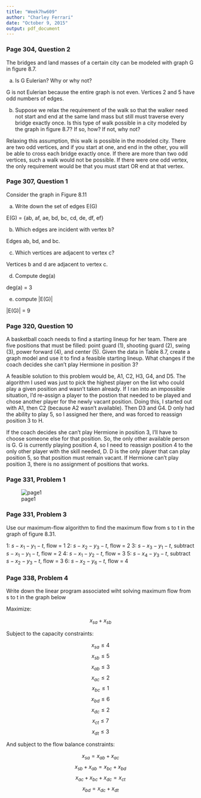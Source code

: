 ```yaml
---
title: "Week7hw609"
author: "Charley Ferrari"
date: "October 9, 2015"
output: pdf_document
---
```


### Page 304, Question 2 ###

The bridges and land masses of a certain city can be modeled with graph G in figure 
8.7. 

a. Is G Eulerian? Why or why not? 

G is not Eulerian because the entire graph is not even. Vertices 2 and 5 have odd 
numbers of edges.

b. Suppose we relax the requirement of the walk so that the walker need not start 
and end at the same land mass but still must traverse every bridge exactly once. 
Is this type of walk possible in a city modeled by the graph in figure 8.7? If 
so, how? If not, why not?

Relaxing this assumption, this walk is possible in the modeled city. There are 
two odd vertices, and if you start at one, and end in the other, you will be able 
to cross each bridge exactly once. If there are more than two odd vertices, such 
a walk would not be possible. If there were one odd vertex, the only requirement 
would be that you must start OR end at that vertex.

### Page 307, Question 1 ###

Consider the graph in Figure 8.11

a. Write down the set of edges E(G)

E(G) = {ab, af, ae, bd, bc, cd, de, df, ef}

b. Which edges are incident with vertex b? 

Edges ab, bd, and bc.

c. Which vertices are adjacent to vertex c? 

Vertices b and d are adjacent to vertex c.

d. Compute deg(a)

deg(a) = 3

e. compute |E(G)|

|E(G)| = 9

### Page 320, Question 10 ###

A basketball coach needs to find a starting lineup for her team. There are five 
positions that must be filled: point guard (1), shooting guard (2), swing (3), 
power forward (4), and center (5). Given the data in Table 8.7, create a graph 
model and use it to find a feasible starting lineup. What changes if the coach 
decides she can't play Hermione in position 3?

A feasible solution to this problem would be, A1, C2, H3, G4, and D5. The 
algorithm I used was just to pick the highest player on the list who could play 
a given position and wasn't taken already. If I ran into an impossible situation, 
I'd re-assign a player to the postion that needed to be played and chose another 
player for the newly vacant position. Doing this, I started out with A1, then C2 
(because A2 wasn't available). Then D3 and G4. D only had the ability to play 5, 
so I assigned her there, and was forced to reassign position 3 to H.

If the coach decides she can't play Hermione in position 3, I'll have to choose 
someone else for that position. So, the only other available person is G. G is 
currently playing position 4, so I need to reassign position 4 to the only other 
player with the skill needed, D. D is the only player that can play position 5, 
so that position must remain vacant. If Hermione can't play position 3, there is 
no assignment of positions that works.

### Page 331, Problem 1 ###

![page1](20151011_132517.jpg)

### Page 331, Problem 3 ###

Use our maximum-flow algorithm to find the maximum flow from s to t in the 
graph of figure 8.31.

1: $s - x_1 - y_1 - t$, flow = 1
2: $s - x_2 - y_3 - t$, flow = 2
3: $s - x_3 - y_1 - t$, subtract $s - x_1 - y_1 - t$, flow = 2
4: $s - x_1 - y_2 - t$, flow = 3
5: $s - x_4 - y_3 - t$, subtract $s - x_2 - y_3 - t$, flow = 3
6: $s - x_2 - y_6 - t$, flow = 4

### Page 338, Problem 4 ###

Write down the linear program associated wiht solving maximum flow from s to t 
in the graph below

Maximize: 

$$ x_{sa} + x_{sb} $$

Subject to the capacity constraints:

$$ x_{sa} \leq 4 $$
$$ x_{sb} \leq 5 $$
$$ x_{ab} \leq 3 $$
$$ x_{ac} \leq 2 $$
$$ x_{bc} \leq 1 $$
$$ x_{bd} \leq 6 $$
$$ x_{dc} \leq 2 $$
$$ x_{ct} \leq 7 $$
$$ x_{dt} \leq 3 $$

And subject to the flow balance constraints:

$$ x_{sa} = x_{ab} + x_{ac} $$
$$ x_{sb} + x_{ab} = x_{bc} + x_{bd} $$
$$ x_{ac} + x_{bc} + x_{dc} = x_{ct} $$
$$ x_{bd} = x_{dc} + x_{dt} $$
